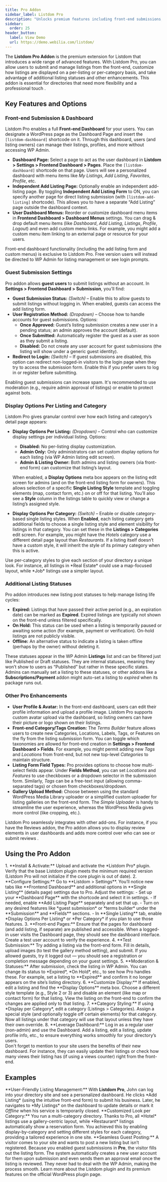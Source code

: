 ```yaml
---
title: Pro Addon
sidebar_label: Listdom Pro
description: "Unlocks premium features including front-end submissions, user dashboards, advanced display settings, and more."
sidebar:
  order: 25
header_button:
  label: View Demo
  url: https://demo.webilia.com/listdom/
---
```



The **Listdom Pro Addon** is the premium extension for Listdom that introduces a wide range of advanced features. With Listdom Pro, you can allow users to submit and manage listings from the front-end, customize how listings are displayed on a per-listing or per-category basis, and take advantage of additional listing statuses and other enhancements. This addon is essential for directories that need more flexibility and a professional touch <Badge text="Pro" />.

## Key Features and Options

### Front-end Submission & Dashboard

Listdom Pro enables a full **Front-end Dashboard** for your users. You can designate a WordPress page as the Dashboard Page and insert the `[listdom-dashboard]` shortcode on it. Through this dashboard, users (and listing owners) can manage their listings, profiles, and more without accessing WP Admin.

- **Dashboard Page:** Select a page to act as the user dashboard in **Listdom > Settings > Frontend Dashboard > Pages**. Place the <code>[listdom-dashboard]</code> shortcode on that page. Users will see a personalized dashboard with menu items like *My Listings*, *Add Listing*, *Favorites*, *Profile*, etc.
- **Independent Add Listing Page:** Optionally enable an independent add-listing page. By toggling **Independent Add Listing Form** to ON, you can specify another page for direct listing submission (with <code>[listdom-add-listing]</code> shortcode). This allows you to have a separate “Add Listing” page outside the dashboard context.
- **User Dashboard Menus:** Reorder or customize dashboard menu items in **Frontend Dashboard > Dashboard Menus** settings. You can drag & drop default menu items (like *Dashboard*, *Add Listing*, *Listings*, *Profile*, *Logout*) and even add custom menu links. For example, you might add a custom menu item linking to an external page or resource for your users.

<Aside type="note">
Front-end dashboard functionality (including the add listing form and custom menus) is exclusive to Listdom Pro. Free version users will instead be directed to WP Admin for listing management or see login prompts.
</Aside>

### Guest Submission Settings

Pro addon allows **guest users** to submit listings without an account. In **Settings > Frontend Dashboard > Submission**, you’ll find:

- **Guest Submission Status:** *(Switch)* – Enable this to allow guests to submit listings without logging in. When enabled, guests can access the add listing form.
- **User Registration Method:** *(Dropdown)* – Choose how to handle accounts for guest submissions. Options:
  - **Once Approved:** Guest’s listing submission creates a new user in a pending status; an admin approves the account (default).
  - **Once Submitted:** Automatically register the guest as a user as soon as they submit a listing.
  - **Disabled:** Do not create any user account for guest submissions (the listing will show under a generic guest identity).
- **Redirect to Login:** *(Switch)* – If guest submissions are disabled, this option can redirect non-logged-in visitors to the login page when they try to access the submission form. Enable this if you prefer users to log in or register before submitting.

<Aside type="caution">
Enabling guest submissions can increase spam. It's recommended to use moderation (e.g., require admin approval of listings) or enable <Badge text="CAPTCHA" /> to protect against bots.
</Aside>

### Display Options Per Listing and Category

Listdom Pro gives granular control over how each listing and category’s detail page appears:

- **Display Options Per Listing:** *(Dropdown)* – Control who can customize display settings per individual listing. Options:
  - **Disabled:** No per-listing display customization.
  - **Admin Only:** Only administrators can set custom display options for each listing (via WP Admin listing edit screen).
  - **Admin & Listing Owner:** Both admins and listing owners (via front-end form) can customize that listing’s layout.
  
  When enabled, a **Display Options** meta box appears on the listing edit screen for admins (and on the front-end listing form for owners). This allows selection of a specific **Single Listing Style** template and toggling elements (map, contact form, etc.) on or off for that listing. You’ll also see a **Style** column in the listings table to quickly view or change a listing’s assigned style.

- **Display Options Per Category:** *(Switch)* – Enable or disable category-based single listing styles. When **Enabled**, each listing category gets additional fields to choose a single listing style and element visibility for listings in that category. You can set these in the **Listings > Categories** edit screen. For example, you might have the *Hotels* category use a different detail page layout than *Restaurants*. If a listing itself doesn’t have a custom style, it will inherit the style of its primary category when this is active.

<Aside type="tip">
Use per-category styles to give each section of your directory a unique look. For instance, all listings in *Real Estate* could use a map-focused layout, while *Job* listings use a simpler layout.
</Aside>

### Additional Listing Statuses

Pro addon introduces new listing post statuses to help manage listing life cycles:

- **Expired:** Listings that have passed their active period (e.g., an expiration date) can be marked as **Expired**. Expired listings are typically not shown on the front-end unless filtered specifically.
- **On Hold:** This status can be used when a listing is temporarily paused or awaiting some action (for example, payment or verification). On-hold listings are not publicly visible.
- **Offline:** An alternative status to indicate a listing is taken offline (perhaps by the owner) without deleting it.

These statuses appear in the WP Admin **Listings** list and can be filtered just like Published or Draft statuses. They are internal statuses, meaning they won’t show to users as “Published” but rather in these specific states. Admins can manually set a listing to these statuses, or other addons like a **Subscriptions/Payment** addon might auto-set a listing to *expired* when its package runs out.

### Other Pro Enhancements

- **User Profile & Avatar:** In the front-end dashboard, users can edit their profile information and upload a profile image. Listdom Pro supports custom avatar upload via the dashboard, so listing owners can have their picture or logo shown on their listings.
- **Front-end Category/Tags Creation:** The *Terms Builder* feature allows users to create new Categories, Locations, Labels, Tags, or Features on the fly from the listing submission form. You can toggle which taxonomies are allowed for front-end creation in **Settings > Frontend Dashboard > Fields**. For example, you might permit adding new *Tags* and *Locations* from front-end, but not new top-level *Categories* to maintain structure.
- **Listing Form Field Types:** Pro provides options to choose how multi-select fields appear. Under **Fields Method**, you can set *Locations* and *Features* to use checkboxes or a dropdown selector in the submission form. Similarly, *Tags* can be a free-text input (allowing comma-separated tags) or chosen from checkboxes/dropdown.
- **Gallery Upload Method:** Choose between using the standard WordPress Media Library uploader or a simplified custom uploader for listing galleries on the front-end form. The *Simple Uploader* is handy to streamline the user experience, whereas the WordPress Media gives more control (like cropping, etc.).

<Aside type="note">
Listdom Pro seamlessly integrates with other add-ons. For instance, if you have the Reviews addon, the Pro addon allows you to display review elements in user dashboards and adds more control over who can see or submit reviews <Badge text="Pro" />.
</Aside>

## Using the Pro Addon

<Steps>
1. **Install & Activate:** Upload and activate the *Listdom Pro* plugin. Verify that the base Listdom plugin meets the minimum required version (Listdom Pro will not initialize if the core plugin is out of date).
2. **Configure Settings:** Go to **Listdom > Settings**. You’ll notice new tabs like **Frontend Dashboard** and additional options in **Single Listing** (details page) settings due to Pro. Adjust the settings:
   - Set up your **Dashboard Page** with the shortcode and select it in settings.
   - If needed, enable **Add Listing Page** separately and set that up.
   - Turn on any desired features like *guest submission* or *terms builder* under the **Submission** and **Fields** sections.
   - In **Single Listing** tab, enable *Display Options Per Listing* or *Per Category* if you plan to use those features.
3. **Front-end Pages:** Ensure that the pages for dashboard (and add listing, if separate) are published and accessible. When a logged-in user visits the Dashboard page, they should see the dashboard interface. Create a test user account to verify the experience.
4. **Test Submission:** Try adding a listing via the front-end form. Fill in details, upload images (to test the gallery method setting), and submit. If you allowed guests, try it logged out — you should see a registration or completion message depending on your guest settings.
5. **Moderation & Statuses:** After submission, check the listing in WP Admin. You can change its status to *Expired*, *On Hold*, etc., to see how Pro handles these. For example, set a listing to **Expired** and confirm it no longer appears on the site’s listing directory.
6. **Customize Display:** If enabled, edit a listing and find the **Display Options** meta box. Choose a different style template (e.g., Style 2 or 3) and disable an element (like map or contact form) for that listing. View the listing on the front-end to confirm the changes are applied only to that listing.
7. **Category Styling:** If using *Display per Category*, edit a category (Listings > Categories). Assign a special style (and optionally toggle off certain elements) for that category. Now all listings under that category will use that layout unless they have their own override.
8. **Leverage Dashboard:** Log in as a regular user (non-admin) and use the Dashboard. Add a listing, edit a listing, update profile info, etc., to ensure everything works smoothly for your directory’s users.
</Steps>

<Aside type="tip">
Don't forget to mention to your site users the benefits of their new dashboard. For instance, they can easily update their listings or check how many views their listing has (if using a views counter) right from the front-end.
</Aside>

## Examples

<CardGrid>
  <Card>
    **User-Friendly Listing Management:** With <strong>Listdom Pro</strong>, John can log into your directory site and see a personalized dashboard. He clicks *Add Listing* (using the intuitive front-end form) to submit his business. Later, he navigates to *My Listings* on the dashboard to update details or mark it <em>Offline</em> when his service is temporarily closed.
  </Card>
  <Card>
    **Customized Look per Category:** You run a multi-category directory. Thanks to Pro, all *Hotel* listings use a gallery-centric layout, while *Restaurant* listings automatically show a reservation form. You achieved this by enabling display-by-category and setting different styles for each category, providing a tailored experience in one site.
  </Card>
  <Card>
    **Seamless Guest Posting:** A visitor comes to your site and wants to post a new listing but isn’t registered. Because you enabled guest submissions in <strong>Pro</strong>, the visitor fills out the listing form. The system automatically creates a new user account for them upon submission <Badge text="Auto-Register" /> and even sends them an approval email once the listing is reviewed. They never had to deal with the WP Admin, making the process smooth.
  </Card>
</CardGrid>

<LinkCard href="https://wordpress.org/plugins/listdom/" title="Listdom on WordPress.org">
  Learn more about the Listdom plugin and its premium features on the official WordPress plugin page.
</LinkCard>
